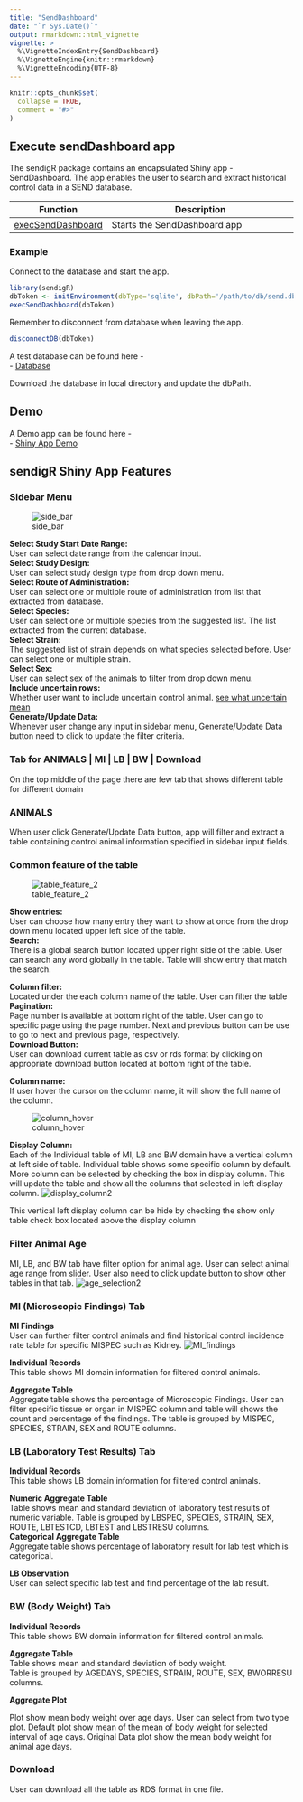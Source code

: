 ```yaml
---
title: "SendDashboard"
date: "`r Sys.Date()`"
output: rmarkdown::html_vignette
vignette: >
  %\VignetteIndexEntry{SendDashboard}
  %\VignetteEngine{knitr::rmarkdown}
  %\VignetteEncoding{UTF-8}
---
```


```r
knitr::opts_chunk$set(
  collapse = TRUE,
  comment = "#>"
)
```


## Execute sendDashboard app

The sendigR package contains an encapsulated Shiny app - SendDashboard. The app enables the user to search and extract historical control data in a SEND database.


| Function | Description |
|-|------------|
| [execSendDashboard](../reference/execSendDashboard.html){target="_blank"} |Starts the SendDashboard app | 


### Example 

Connect to the database and start the app.   


```R
library(sendigR)
dbToken <- initEnvironment(dbType='sqlite', dbPath='/path/to/db/send.db')
execSendDashboard(dbToken)
```

Remember to disconnect from database when leaving the app.  

```R
disconnectDB(dbToken)
```
A test database can be found here -  
- [Database](https://github.com/phuse-org/sendigR/blob/main/tests/data/send_no_duplicates.db){target="_blank"}  

Download the database in local directory and update the dbPath.  

## Demo   
A Demo app can be found here -  
- [Shiny App Demo](https://phuse-org.shinyapps.io/sendigR/){target="_blank"}    

## sendigR Shiny App Features

### Sidebar Menu  

![side_bar](https://user-images.githubusercontent.com/31291716/177619443-6bded096-f69e-44ca-b1b6-4a4c6556d404.gif)

__Select Study Start Date Range:__  
User can select date range from the calendar input.  
__Select Study Design:__  
User can select study design type from drop down menu.  
__Select Route of Administration:__      
User can select one or multiple route of administration from list that extracted from database.   
__Select Species:__  
User can select one or multiple species from the suggested list. The list extracted from the current database.  
__Select Strain:__  
The suggested list of strain depends on what species selected before. User can select one or multiple strain.  
__Select Sex:__  
User can select sex of the animals to filter from drop down menu.  
__Include uncertain rows:__  
Whether user want to include uncertain control animal.
[see  what uncertain mean](../reference/getControlSubj.html){target="_blank"}    
__Generate/Update Data:__  
Whenever user change any input in sidebar menu, Generate/Update Data button need to click to update the filter criteria.




### Tab for ANIMALS | MI  | LB | BW | Download  

On the top middle of the page there are few tab that shows different table for different domain

### ANIMALS  
When user click Generate/Update Data button, app will filter and extract a table containing control animal information specified in sidebar input fields.

### Common feature of the table

![table_feature_2](https://user-images.githubusercontent.com/31291716/179551186-beb24253-90e3-426b-ae4e-3602760489e2.gif)

__Show entries:__  
User can choose how many entry they want to show at once from the drop down menu located upper left side of the table.  
__Search:__  
There is a global search button located upper right side of the table. User can search any word globally in the table. Table will show entry that match the search.  


__Column filter:__    
Located under the each column name of the table. User can filter the table     
__Pagination:__  
Page number is available at bottom right of the table. User can go to specific page using the page number. Next and previous button can be use to go to next and previous page, respectively.  
__Download Button:__  
User can download current table as csv or rds format by clicking on appropriate download button located at bottom right of the table.  

__Column name:__  
If user hover the cursor on the column name, it will show the full name of the column.  

![column_hover](https://user-images.githubusercontent.com/31291716/177578200-26199228-d425-4256-8719-d8f0fed92fc5.gif)

__Display Column:__  
Each of the Individual table of MI, LB and BW domain have a vertical column at left side of table. Individual table shows some specific column by default. More column can be selected by checking the box in display column. This will update the table and show all the columns that selected in left display column. 
![display_column2](https://user-images.githubusercontent.com/31291716/179539488-da1d0d9d-f35f-44ad-b134-7b040a349130.gif)


This vertical left display column can be hide by checking the show only table check box located above the display column

### Filter Animal Age

MI, LB,  and BW tab have filter option for animal age. User can select animal age range from slider. User also need to click update button to show  other tables in that tab. 
![age_selection2](https://user-images.githubusercontent.com/31291716/179539659-fa0c1192-635b-417e-a8e6-354cee13bf61.gif)


### MI (Microscopic Findings) Tab

__MI Findings__  
User can further filter control animals and find historical control incidence rate table for specific MISPEC such as Kidney.
![MI_findings](https://user-images.githubusercontent.com/31291716/177612213-f65a30c3-f46a-42ed-b870-606d08a3a667.gif)

__Individual Records__  
This table shows MI domain information for filtered control animals.    

__Aggregate Table__  
Aggregate table shows the percentage of Microscopic Findings.
User can filter specific tissue or organ in MISPEC column and table will shows the count and percentage of the findings. The table is grouped by MISPEC, SPECIES, STRAIN, SEX and ROUTE columns.   

### LB (Laboratory Test Results) Tab

__Individual Records__  
This table shows LB domain information for filtered control animals.   

__Numeric Aggregate Table__  
Table shows mean and standard deviation of laboratory test results of numeric  variable.
Table is grouped by LBSPEC, SPECIES, STRAIN, SEX, ROUTE, LBTESTCD, LBTEST and LBSTRESU columns.    
__Categorical Aggregate Table__   
Aggregate table shows percentage of laboratory result for lab test which is categorical.

__LB Observation__  
User can select specific lab test and find percentage of the lab result.


### BW (Body Weight) Tab

__Individual Records__  
This table shows BW domain information for filtered control animals.    

__Aggregate Table__  
Table shows mean and standard deviation of body weight.  
Table is grouped by AGEDAYS, SPECIES, STRAIN, ROUTE, SEX, BWORRESU columns. 

__Aggregate Plot__  

Plot show mean body weight over age days. User can  select from two type plot.  Default plot show mean of the mean of body weight for selected interval of age days.  Original Data plot show the mean body weight for animal age days.

### Download  
User can download all the table as RDS format in one file.  









